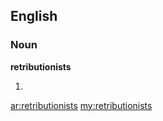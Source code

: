 ==English==

===Noun===
'''retributionists'''

# {{plural of|retributionist}}

[[ar:retributionists]]
[[my:retributionists]]